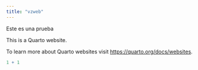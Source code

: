 ```yaml
---
title: "vzweb"
---
```


Este es una prueba

This is a Quarto website.

To learn more about Quarto websites visit <https://quarto.org/docs/websites>.

```r
1 + 1
```
